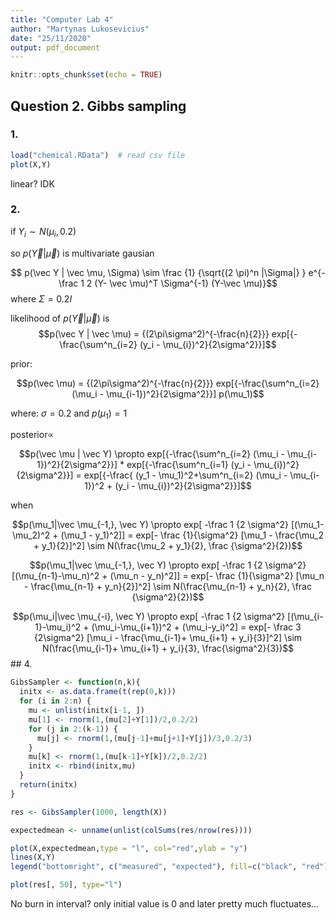 ```yaml
---
title: "Computer Lab 4"
author: "Martynas Lukosevicius"
date: "25/11/2020"
output: pdf_document
---
```


```r
knitr::opts_chunk$set(echo = TRUE)
```

## Question 2. Gibbs sampling

### 1.
```r
load("chemical.RData")  # read csv file 
plot(X,Y)
```

linear? IDK


### 2.

if $Y_i \sim N(\mu_i,0.2)$

so $p(\vec Y | \vec \mu)$ is multivariate gausian 

$$ p(\vec Y | \vec \mu, \Sigma) \sim \frac {1} {\sqrt{(2 \pi)^n |\Sigma|} } e^{- \frac 1 2 (Y- \vec \mu)^T \Sigma^{-1} (Y-\vec \mu)}$$
where $\Sigma = 0.2 I$

likelihood of $p(\vec Y | \vec \mu)$ is 
$$p(\vec Y | \vec \mu) = {(2\pi\sigma^2)^{-\frac{n}{2}}} exp[{-\frac{\sum^n_{i=2} (y_i - \mu_{i})^2}{2\sigma^2}}]$$


prior:

$$p(\vec \mu) = {(2\pi\sigma^2)^{-\frac{n}{2}}} exp[{-\frac{\sum^n_{i=2} (\mu_i - \mu_{i-1})^2}{2\sigma^2}}] p(\mu_1)$$

where: $\sigma = 0.2$ and $p(\mu_1) = 1$



posterior$\propto$


$$p(\vec \mu | \vec Y) \propto  exp[{-\frac{\sum^n_{i=2} (\mu_i - \mu_{i-1})^2}{2\sigma^2}}] * exp[{-\frac{\sum^n_{i=1} (y_i - \mu_{i})^2}{2\sigma^2}}] = exp[{-\frac{ (y_1 - \mu_1)^2+\sum^n_{i=2} (\mu_i - \mu_{i-1})^2 + (y_i - \mu_{i})^2}{2\sigma^2}}]$$


when

$$p(\mu_1|\vec \mu_{-1,}, \vec Y) \propto exp[ -\frac 1 {2 \sigma^2} [(\mu_1-\mu_2)^2 + (\mu_1 - y_1)^2]] = exp[- \frac {1}{\sigma^2} [\mu_1 - \frac{\mu_2 + y_1}{2}]^2] \sim N(\frac{\mu_2 + y_1}{2}, \frac {\sigma^2}{2})$$

$$p(\mu_1|\vec \mu_{-1,}, \vec Y) \propto exp[ -\frac 1 {2 \sigma^2} [(\mu_{n-1}-\mu_n)^2 + (\mu_n - y_n)^2]] = exp[- \frac {1}{\sigma^2} [\mu_n - \frac{\mu_{n-1} + y_n}{2}]^2] \sim N(\frac{\mu_{n-1} + y_n}{2}, \frac {\sigma^2}{2})$$

$$p(\mu_i|\vec \mu_{-i}, \vec Y) \propto exp[ -\frac 1 {2 \sigma^2} [(\mu_{i-1}-\mu_i)^2 + (\mu_i-\mu_{i+1})^2 + (\mu_i-y_i)^2] = exp[- \frac 3 {2\sigma^2} [\mu_i - \frac{\mu_{i-1}+ \mu_{i+1} + y_i}{3}]^2] \sim N(\frac{\mu_{i-1}+ \mu_{i+1} + y_i}{3}, \frac{\sigma^2}{3})$$
## 4.

```r
GibsSampler <- function(n,k){
  initx <- as.data.frame(t(rep(0,k)))
  for (i in 2:n) {
    mu <- unlist(initx[i-1, ])
    mu[1] <- rnorm(1,(mu[2]+Y[1])/2,0.2/2)
    for (j in 2:(k-1)) {
      mu[j] <- rnorm(1,(mu[j-1]+mu[j+1]+Y[j])/3,0.2/3)
    }
    mu[k] <- rnorm(1,(mu[k-1]+Y[k])/2,0.2/2)
    initx <- rbind(initx,mu)
  }
  return(initx)
}
```

```r
res <- GibsSampler(1000, length(X))

expectedmean <- unname(unlist(colSums(res/nrow(res))))
```

```r
plot(X,expectedmean,type = "l", col="red",ylab = "y")
lines(X,Y)
legend("bottomright", c("measured", "expected"), fill=c("black", "red"))
```

```r
plot(res[, 50], type="l")
```


No burn in interval? only initial value is 0 and later pretty much fluctuates... 